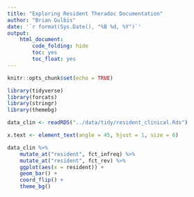 ```yaml
---
title: "Exploring Resident Theradoc Documentation"
author: "Brian Gulbis"
date: '`r format(Sys.Date(), "%B %d, %Y")`'
output: 
    html_document:
        code_folding: hide
        toc: yes
        toc_float: yes
---
```


```r
knitr::opts_chunk$set(echo = TRUE)
```

```r
library(tidyverse)
library(forcats)
library(stringr)
library(themebg)

data_clin <- readRDS("../data/tidy/resident_clinical.Rds")

x.text <- element_text(angle = 45, hjust = 1, size = 6)
```

```r
data_clin %>%
    mutate_at("resident", fct_infreq) %>%
    mutate_at("resident", fct_rev) %>%
    ggplot(aes(x = resident)) +
    geom_bar() +
    coord_flip() +
    theme_bg() 
```
